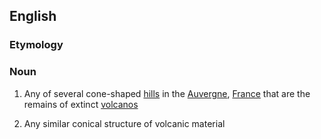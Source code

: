 ==English==

===Etymology===
{{F.}}

===Noun===
{{wikipedia}}
{{en-noun}}

# Any of several cone-shaped [[hill]]s in the [[Auvergne]], [[France]] that are the remains of extinct [[volcano]]s
#{{geology}} Any similar conical structure of volcanic material